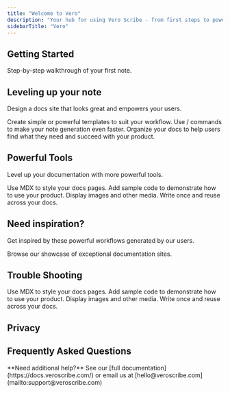 ```yaml
---
title: "Welcome to Vero"
description: "Your hub for using Vero Scribe - from first steps to powerful workflows. "
sidebarTitle: "Vero"
---
```


## Getting Started

<Card title="Quickstart Guide" icon="rocket" horizontal={false} href="/quickstart/quickstart.mdx">
  Step-by-step walkthrough of your first note.
</Card>

## Leveling up your note

Design a docs site that looks great and empowers your users.

<Columns cols={2}>
  <Card title="Templates" icon="grid-2-plus" href="/development">
    Create simple or powerful templates to suit your workflow.
  </Card>
  <Card title="Snippets" icon="scissors" href="/essentials/settings">
    Use / commands to make your note generation even faster.
  </Card>
  <Card title="Smart Learning" icon="brain" href="/essentials/navigation">
    Organize your docs to help users find what they need and succeed with your product.
  </Card>
  <Card title="Note Customization" icon="sparkles">
    
  </Card>
</Columns>

## Powerful Tools

Level up your documentation with more powerful tools.

<Columns cols={2}>
  <Card title="AI Chat" icon="pen-fancy" href="/essentials/markdown">
    Use MDX to style your docs pages.
  </Card>
  <Card title="Insights" icon="code" href="/essentials/code">
    Add sample code to demonstrate how to use your product.
  </Card>
  <Card title="Uploads" icon="image" href="/essentials/images">
    Display images and other media.
  </Card>
  <Card title="Multilingual" icon="recycle" href="/essentials/reusable-snippets">
    Write once and reuse across your docs.
  </Card>
</Columns>

## Need inspiration?

Get inspired by these powerful workflows generated by our users.

<Card title="See complete examples" icon="stars" href="https://mintlify.com/customers">
  Browse our showcase of exceptional documentation sites.
</Card>

## Trouble Shooting

<Columns cols={2}>
  <Card title="AI Chat" icon="pen-fancy" href="/essentials/markdown">
    Use MDX to style your docs pages.
  </Card>
  <Card title="Insights" icon="code" href="/essentials/code">
    Add sample code to demonstrate how to use your product.
  </Card>
  <Card title="Uploads" icon="image" href="/essentials/images">
    Display images and other media.
  </Card>
  <Card title="Multilingual" icon="recycle" href="/essentials/reusable-snippets">
    Write once and reuse across your docs.
  </Card>
</Columns>

## Privacy

## Frequently Asked Questions

<Note>
  **Need additional help?** See our [full documentation](https://docs.veroscribe.com/) or email us at [hello@veroscribe.com](mailto:support@veroscribe.com)
</Note>